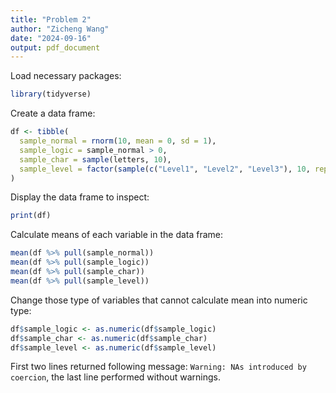 ```yaml
---
title: "Problem 2"
author: "Zicheng Wang"
date: "2024-09-16"
output: pdf_document
---
```


Load necessary packages:
```r
library(tidyverse)
```

Create a data frame:
```r
df <- tibble(
  sample_normal = rnorm(10, mean = 0, sd = 1),
  sample_logic = sample_normal > 0,
  sample_char = sample(letters, 10),
  sample_level = factor(sample(c("Level1", "Level2", "Level3"), 10, replace = TRUE))
)
```

Display the data frame to inspect:  
```r
print(df)
```

Calculate means of each variable in the data frame:  
```r
mean(df %>% pull(sample_normal))
mean(df %>% pull(sample_logic))
mean(df %>% pull(sample_char))
mean(df %>% pull(sample_level))
```

Change those type of variables that cannot calculate mean into numeric type:  
```r
df$sample_logic <- as.numeric(df$sample_logic)
df$sample_char <- as.numeric(df$sample_char)
df$sample_level <- as.numeric(df$sample_level)
```
First two lines returned following message: `Warning: NAs introduced by coercion`, the last line performed without warnings.


